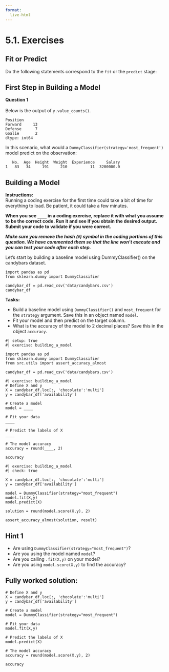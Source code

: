 ```yaml
---
format:
  live-html
---
```


<script src='../../src/quiz.js'></script>  

# 5.1. Exercises

## Fit or Predict

Do the following statements correspond to the `fit` or the `predict` stage:

<div id='mcq1'></div> 
<script>
    generateQuiz(
        'mcq1', 
        'Statement 1', 
        'Is called first (before the other one).', 
        { 
        'Fit': 'Great job! Training on training data must be done before predicting on new data.',
        'Predict': 'How can the model predict without education first?'
        },
        'Fit',
    );
</script>

<div id='mcq2'></div> 
<script>
    generateQuiz(
        'mcq2', 
        'Statement 2', 
        'Only takes `X` as an argument.', 
        { 
        'Fit': 'We need to make sure we give the model the correct labels so it can learn.',
        'Predict': ''
        },
        'Predict',
    );
</script>

<div id='mcq3'></div> 
<script>
    generateQuiz(
        'mcq3', 
        'Statement 3', 
        'In scikit-learn, we can ignore its output.', 
        { 
        'Fit': '',
        'Predict': 'You may want to look at the slides and see what each of these delivers as an output.'
        },
        'Fit',
    );
</script>


## First Step in Building a Model

**Question 1**<br><br>
Below is the output of `y.value_counts()`.  
```out
Position
Forward     13
Defense      7
Goalie       2
dtype: int64
```

In this scenario, what would a `DummyClassifier(strategy='most_frequent')` model predict on the observation: 
```
   No.  Age  Height  Weight  Experience     Salary
1   83   34     191     210          11  3200000.0
```

<div id='mcq4'></div> 
<script>
    generateQuiz(
        'mcq4', 
        '', 
        '', 
        { 
        'Forward': '',
        'Defense': 'We are using the strategy `most_frequent` which predicts the most frequently occuring value.',
        'Goalie': 'We are using the strategy `most_frequent` which predicts the most frequently occuring value.',
        'Player': 'We are using the strategy `most_frequent` which predicts the most frequently occuring value.',
        },
        'Forward',
    );
</script>


## Building a Model

**Instructions:**    
Running a coding exercise for the first time could take a bit of time for everything to load.  Be patient, it could take a few minutes. 

**When you see `____` in a coding exercise, replace it with what you assume to be the correct code.  Run it and see if you obtain the desired output.  Submit your code to validate if you were correct.**

_**Make sure you remove the hash (`#`) symbol in the coding portions of this question.  We have commented them so that the line won't execute and you can test your code after each step.**_

Let's start by building a baseline model using DummyClassifier() on the candybars dataset.

```pyodide
import pandas as pd
from sklearn.dummy import DummyClassifier

candybar_df = pd.read_csv('data/candybars.csv')
candybar_df
```

**Tasks:**  

- Build a baseline model using `DummyClassifier()`  and `most_frequent` for the `strategy` argument. Save this in an object named `model`. 
- Fit your model and then predict on the target column. 
- What is the accuracy of the model to 2 decimal places? Save this in the object `accuracy`.

```pyodide
#| setup: true
#| exercise: building_a_model

import pandas as pd
from sklearn.dummy import DummyClassifier
from src.utils import assert_accuracy_almost

candybar_df = pd.read_csv('data/candybars.csv')
```


```pyodide
#| exercise: building_a_model
# Define X and y
X = candybar_df.loc[:, 'chocolate':'multi']
y = candybar_df['availability']

# Create a model
model = ____

# Fit your data 
____

# Predict the labels of X
____

# The model accuracy
accuracy = round(____, 2)

accuracy
```

```pyodide
#| exercise: building_a_model
#| check: true

X = candybar_df.loc[:, 'chocolate':'multi']
y = candybar_df['availability']

model = DummyClassifier(strategy="most_frequent")
model.fit(X,y)
model.predict(X)

solution = round(model.score(X,y), 2)

assert_accuracy_almost(solution, result)
```

:::: { .hint exercise="building_a_model"}
::: { .callout-note collapse="false"}

## Hint 1

- Are using `DummyClassifier(strategy="most_frequent")`?
- Are you using the model named `model`?
- Are you calling `.fit(X,y)` on your model?
- Are you using `model.score(X,y)` to find the accuracy?
:::
::::

:::: { .solution exercise="building_a_model" }
::: { .callout-tip collapse="false"}

## Fully worked solution:

```pyodide
# Define X and y
X = candybar_df.loc[:, 'chocolate':'multi']
y = candybar_df['availability']

# Create a model
model = DummyClassifier(strategy="most_frequent")

# Fit your data 
model.fit(X,y)

# Predict the labels of X
model.predict(X)

# The model accuracy
accuracy = round(model.score(X,y), 2)

accuracy
```

:::
::::
